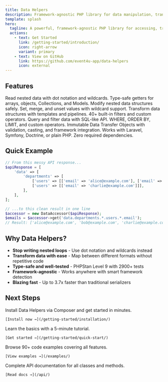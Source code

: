 ```yaml
---
title: Data Helpers
description: Framework-agnostic PHP library for data manipulation, transformation, and validation
template: splash
hero:
  tagline: A powerful, framework-agnostic PHP library for accessing, transforming, and mapping complex nested data structures with ease.
  actions:
    - text: Get Started
      link: /getting-started/introduction/
      icon: right-arrow
      variant: primary
    - text: View on GitHub
      link: https://github.com/event4u-app/data-helpers
      icon: external
---
```



## Features

<CardGrid>
  <Card title="DataAccessor" icon="document">
    Read nested data with dot notation and wildcards. Type-safe getters for arrays, objects, Collections, and Models.
  </Card>
  <Card title="DataMutator" icon="pencil">
    Modify nested data structures safely. Set, merge, and unset values with wildcard support.
  </Card>
  <Card title="DataMapper" icon="random">
    Transform data structures with templates and pipelines. 40+ built-in filters and custom operators.
  </Card>
  <Card title="DataFilter" icon="magnifier">
    Query and filter data with SQL-like API. WHERE, ORDER BY, LIMIT, and custom operators.
  </Card>
  <Card title="SimpleDTO" icon="star">
    Immutable Data Transfer Objects with validation, casting, and framework integration.
  </Card>
  <Card title="Framework-Agnostic" icon="puzzle">
    Works with Laravel, Symfony, Doctrine, or plain PHP. Zero required dependencies.
  </Card>
</CardGrid>

## Quick Example

```php
// From this messy API response...
$apiResponse = [
    'data' => [
        'departments' => [
            ['users' => [['email' => 'alice@example.com'], ['email' => 'bob@example.com']]],
            ['users' => [['email' => 'charlie@example.com']]],
        ],
    ],
];

// ...to this clean result in one line
$accessor = new DataAccessor($apiResponse);
$emails = $accessor->get('data.departments.*.users.*.email');
// Result: ['alice@example.com', 'bob@example.com', 'charlie@example.com']
```

## Why Data Helpers?

- **Stop writing nested loops** - Use dot notation and wildcards instead
- **Transform data with ease** - Map between different formats without repetitive code
- **Type-safe and well-tested** - PHPStan Level 9 with 2900+ tests
- **Framework-agnostic** - Works anywhere with smart framework detection
- **Blazing fast** - Up to 3.7x faster than traditional serializers

## Next Steps

<CardGrid>
  <Card title="Installation" icon="rocket">
    Install Data Helpers via Composer and get started in minutes.
    
    [Install now →](/getting-started/installation/)
  </Card>
  <Card title="Quick Start" icon="open-book">
    Learn the basics with a 5-minute tutorial.
    
    [Get started →](/getting-started/quick-start/)
  </Card>
  <Card title="Examples" icon="list-format">
    Browse 90+ code examples covering all features.
    
    [View examples →](/examples/)
  </Card>
  <Card title="API Reference" icon="information">
    Complete API documentation for all classes and methods.
    
    [Read docs →](/api/)
  </Card>
</CardGrid>

